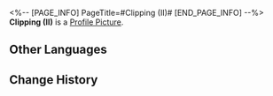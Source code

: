 <%-- [PAGE_INFO]
PageTitle=#Clipping (II)#
[END_PAGE_INFO] --%>
{{Stub|Location information}}
{{Item Infobox
|id          = 223181
|image       = Dreamscape Pass Sticker Text.png
|type        = Dreamscape Pass Sticker
|type2       = City That Never Sleeps Stickers
|invCategory = 
|rarity      = 4
|effect      = Digital stickers that can be used to decorate the pages of the Dreamtour Handbook. They come in many different styles.
|description = 
|source1     = [[Learn about the Dreamscape Motivators from Ran]]
}}
{{Description|Did you know? On average, one in four Dreamchasers suffers from severe mental illness... as expected from wealthy people!}}
'''Clipping (II)''' is a [[Profile Picture]].

==Other Languages==
{{Other Languages
|en   = Clipping (II)
|zhs  = 简报•其二
|zht  = 簡報•其二
|ja   = 速報・2
|ko   = 토막 뉴스•2
|es   = Informe II
|fr   = Nouvelles (II)
|ru   = Брифинг II
|th   = รายงานโดยย่อ 2
|vi   = Tin Vắn (2)
|de   = Kurzbericht (II)
|id   = Laporan Singkat 2
|pt   = Recorte (II)
}}

==Change History==
{{Change History|2.0}}